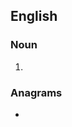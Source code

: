 ==English==

===Noun===
{{head|en|noun plural form}}

# {{plural of|hatchet|lang=en}}

===Anagrams===
* {{anagrams|en|hatchest|thatches}}
